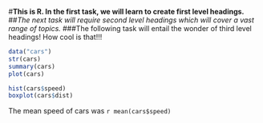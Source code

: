 #**This is R. In the first task, we will learn to create first level headings.**
##_The next task will require second level headings which will cover a vast range of topics._
###The following task will entail the wonder of third level headings! How cool is that!!!

```r
data("cars")
str(cars)
summary(cars)
plot(cars)


```

```r
hist(cars$speed)
boxplot(cars$dist)


```
The mean speed of cars was `r mean(cars$speed)`

